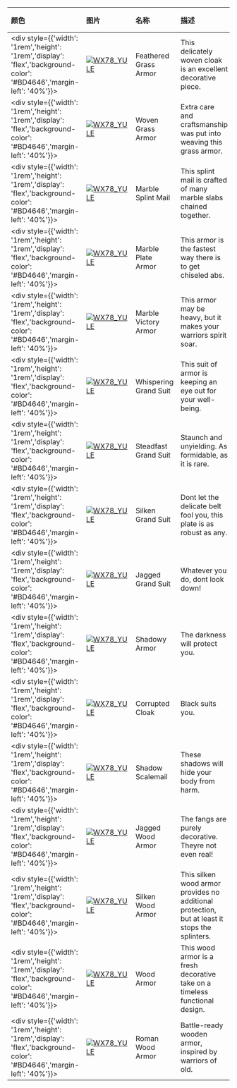 | 颜色                                                                                                                        | 图片                                                                                                                                                                                     | 名称                  | 描述                                                                                           | 收集                          | 品质    | 交易 |
| :-------------------------------------------------------------------------------------------------------------------------- | :--------------------------------------------------------------------------------------------------------------------------------------------------------------------------------------- | :-------------------- | :--------------------------------------------------------------------------------------------- | :---------------------------- | :------ | :--- |
| <div style={{'width': '1rem','height': '1rem','display': 'flex','background-color': '#BD4646','margin-left': '40%'}}></div> | [![WX78_YULE](https://items.kleientertainment.com/images/DST/ARMOR_GRASS_CLOAK/small)](https://items.kleientertainment.com/images/DST/ARMOR_GRASS_CLOAK/small)                           | Feathered Grass Armor | This delicately woven cloak is an excellent decorative piece.                                  | Forge Collection              | Elegant | 否   |
| <div style={{'width': '1rem','height': '1rem','display': 'flex','background-color': '#BD4646','margin-left': '40%'}}></div> | [![WX78_YULE](https://items.kleientertainment.com/images/DST/ARMOR_GRASS_WOVEN/small)](https://items.kleientertainment.com/images/DST/ARMOR_GRASS_WOVEN/small)                           | Woven Grass Armor     | Extra care and craftsmanship was put into weaving this grass armor.                            | Forge Collection              | Elegant | 否   |
| <div style={{'width': '1rem','height': '1rem','display': 'flex','background-color': '#BD4646','margin-left': '40%'}}></div> | [![WX78_YULE](https://items.kleientertainment.com/images/DST/ARMOR_MARBLE_CHAINMAIL/small)](https://items.kleientertainment.com/images/DST/ARMOR_MARBLE_CHAINMAIL/small)                 | Marble Splint Mail    | This splint mail is crafted of many marble slabs chained together.                             | Forge Collection              | Elegant | 否   |
| <div style={{'width': '1rem','height': '1rem','display': 'flex','background-color': '#BD4646','margin-left': '40%'}}></div> | [![WX78_YULE](https://items.kleientertainment.com/images/DST/ARMOR_MARBLE_ROCKABS/small)](https://items.kleientertainment.com/images/DST/ARMOR_MARBLE_ROCKABS/small)                     | Marble Plate Armor    | This armor is the fastest way there is to get chiseled abs.                                    | Forge Collection              | Elegant | 否   |
| <div style={{'width': '1rem','height': '1rem','display': 'flex','background-color': '#BD4646','margin-left': '40%'}}></div> | [![WX78_YULE](https://items.kleientertainment.com/images/DST/ARMOR_MARBLE_VALKYRIE/small)](https://items.kleientertainment.com/images/DST/ARMOR_MARBLE_VALKYRIE/small)                   | Marble Victory Armor  | This armor may be heavy, but it makes your warriors spirit soar.                               | Winged Victory Collection     | Elegant | 否   |
| <div style={{'width': '1rem','height': '1rem','display': 'flex','background-color': '#BD4646','margin-left': '40%'}}></div> | [![WX78_YULE](https://items.kleientertainment.com/images/DST/ARMOR_RUINS_ARCANE/small)](https://items.kleientertainment.com/images/DST/ARMOR_RUINS_ARCANE/small)                         | Whispering Grand Suit | This suit of armor is keeping an eye out for your well-being.                                  | Forge Collection              | Elegant | 否   |
| <div style={{'width': '1rem','height': '1rem','display': 'flex','background-color': '#BD4646','margin-left': '40%'}}></div> | [![WX78_YULE](https://items.kleientertainment.com/images/DST/ARMOR_RUINS_BULKY/small)](https://items.kleientertainment.com/images/DST/ARMOR_RUINS_BULKY/small)                           | Steadfast Grand Suit  | Staunch and unyielding. As formidable, as it is rare.                                          | Forge Collection              | Elegant | 否   |
| <div style={{'width': '1rem','height': '1rem','display': 'flex','background-color': '#BD4646','margin-left': '40%'}}></div> | [![WX78_YULE](https://items.kleientertainment.com/images/DST/ARMOR_RUINS_LEAF/small)](https://items.kleientertainment.com/images/DST/ARMOR_RUINS_LEAF/small)                             | Silken Grand Suit     | Dont let the delicate belt fool you, this plate is as robust as any.                           | Forge Collection              | Elegant | 否   |
| <div style={{'width': '1rem','height': '1rem','display': 'flex','background-color': '#BD4646','margin-left': '40%'}}></div> | [![WX78_YULE](https://items.kleientertainment.com/images/DST/ARMOR_RUINS_TUSK/small)](https://items.kleientertainment.com/images/DST/ARMOR_RUINS_TUSK/small)                             | Jagged Grand Suit     | Whatever you do, dont look down!                                                               | Forge Collection              | Elegant | 否   |
| <div style={{'width': '1rem','height': '1rem','display': 'flex','background-color': '#BD4646','margin-left': '40%'}}></div> | [![WX78_YULE](https://items.kleientertainment.com/images/DST/ARMOR_SANITY_CURVE/small)](https://items.kleientertainment.com/images/DST/ARMOR_SANITY_CURVE/small)                         | Shadowy Armor         | The darkness will protect you.                                                                 |                               | Elegant | 否   |
| <div style={{'width': '1rem','height': '1rem','display': 'flex','background-color': '#BD4646','margin-left': '40%'}}></div> | [![WX78_YULE](https://items.kleientertainment.com/images/DST/ARMOR_SANITY_SHARP/small)](https://items.kleientertainment.com/images/DST/ARMOR_SANITY_SHARP/small)                         | Corrupted Cloak       | Black suits you.                                                                               | Year of the Carrat Collection | Elegant | 否   |
| <div style={{'width': '1rem','height': '1rem','display': 'flex','background-color': '#BD4646','margin-left': '40%'}}></div> | [![WX78_YULE](https://items.kleientertainment.com/images/DST/ARMOR_SKELETON_SHADOWSCALEMAIL/small)](https://items.kleientertainment.com/images/DST/ARMOR_SKELETON_SHADOWSCALEMAIL/small) | Shadow Scalemail      | These shadows will hide your body from harm.                                                   | An Eye for an Eye Collection  | Elegant | 否   |
| <div style={{'width': '1rem','height': '1rem','display': 'flex','background-color': '#BD4646','margin-left': '40%'}}></div> | [![WX78_YULE](https://items.kleientertainment.com/images/DST/ARMOR_WOOD_FANGEDCOLLAR/small)](https://items.kleientertainment.com/images/DST/ARMOR_WOOD_FANGEDCOLLAR/small)               | Jagged Wood Armor     | The fangs are purely decorative. Theyre not even real!                                         | Forge Collection              | Elegant | 否   |
| <div style={{'width': '1rem','height': '1rem','display': 'flex','background-color': '#BD4646','margin-left': '40%'}}></div> | [![WX78_YULE](https://items.kleientertainment.com/images/DST/ARMOR_WOOD_HARAMAKI/small)](https://items.kleientertainment.com/images/DST/ARMOR_WOOD_HARAMAKI/small)                       | Silken Wood Armor     | This silken wood armor provides no additional protection, but at least it stops the splinters. | Forge Collection              | Elegant | 否   |
| <div style={{'width': '1rem','height': '1rem','display': 'flex','background-color': '#BD4646','margin-left': '40%'}}></div> | [![WX78_YULE](https://items.kleientertainment.com/images/DST/ARMOR_WOOD_LAMELLAR/small)](https://items.kleientertainment.com/images/DST/ARMOR_WOOD_LAMELLAR/small)                       | Wood Armor            | This wood armor is a fresh decorative take on a timeless functional design.                    | Forge Collection              | Elegant | 否   |
| <div style={{'width': '1rem','height': '1rem','display': 'flex','background-color': '#BD4646','margin-left': '40%'}}></div> | [![WX78_YULE](https://items.kleientertainment.com/images/DST/ARMOR_WOOD_ROMAN/small)](https://items.kleientertainment.com/images/DST/ARMOR_WOOD_ROMAN/small)                             | Roman Wood Armor      | Battle-ready wooden armor, inspired by warriors of old.                                        | Year of the Carrat Collection | Elegant | 否   |
